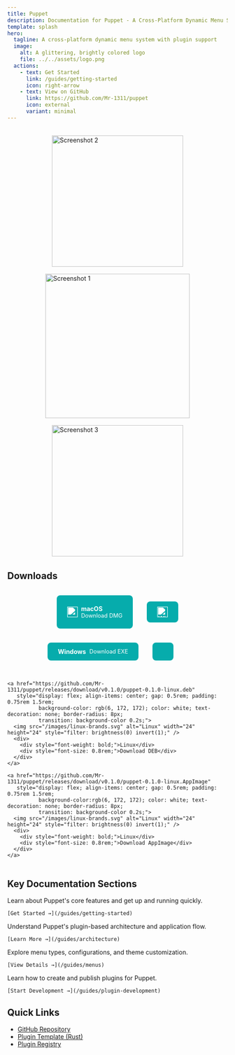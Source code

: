 ```yaml
---
title: Puppet
description: Documentation for Puppet - A Cross-Platform Dynamic Menu System
template: splash
hero:
  tagline: A cross-platform dynamic menu system with plugin support
  image:
    alt: A glittering, brightly colored logo
    file: ../../assets/logo.png
  actions:
    - text: Get Started
      link: /guides/getting-started
      icon: right-arrow
    - text: View on GitHub
      link: https://github.com/Mr-1311/puppet
      icon: external
      variant: minimal
---
```



<div style="display: flex; flex-wrap: wrap; justify-content: center; align-items: center; gap: 1rem; margin: 2rem 0;">
  <div style="flex: 0 0 auto;">
    <img src="/images/img2.png" alt="Screenshot 2" style="display: block; width: 300px; height: 300px; object-fit: contain;" />
  </div>
  <div style="flex: 0 0 auto;">
    <img src="/images/img1.png" alt="Screenshot 1" style="display: block; width: 330px; height: 330px; object-fit: contain;" />
  </div>
  <div style="flex: 0 0 auto;">
    <img src="/images/img3.png" alt="Screenshot 3" style="display: block; width: 300px; height: 300px; object-fit: contain;" />
  </div>
</div>

## Downloads

<div style="display: flex; flex-wrap: wrap; justify-content: center; gap: 2rem; margin: 2rem 0;">
  <a href="https://github.com/Mr-1311/puppet/releases/download/v0.1.0/puppet-0.1.0-macos.dmg" 
     style="display: flex; align-items: center; gap: 0.5rem; padding: 0.75rem 1.5rem; 
            background-color: rgb(6, 172, 172); color: white; text-decoration: none; border-radius: 8px;
            transition: background-color 0.2s;">
    <img src="/images/apple-brands-solid.svg" alt="macOS" width="24" height="24" style="filter: brightness(0) invert(1);" />
    <div>
      <div style="font-weight: bold;">macOS</div>
      <div style="font-size: 0.8rem;">Download DMG</div>
    </div>
  </a>

  <a href="https://github.com/Mr-1311/puppet/releases/download/v0.1.0/puppet-0.1.0-windows-setup.exe"
     style="display: flex; align-items: center; gap: 0.5rem; padding: 0.75rem 1.5rem;
            background-color: rgb(6, 172, 172); color: white; text-decoration: none; border-radius: 8px;
            transition: background-color 0.2s;">
    <img src="/images/windows-brands.svg" alt="Windows" width="24" height="24" style="filter: brightness(0) invert(1);" />
    <div>
      <div style="font-weight: bold;">Windows</div>
      <div style="font-size: 0.8rem;">Download EXE</div>
    </div>
  </a>

    <a href="https://github.com/Mr-1311/puppet/releases/download/v0.1.0/puppet-0.1.0-linux.deb"
       style="display: flex; align-items: center; gap: 0.5rem; padding: 0.75rem 1.5rem;
              background-color: rgb(6, 172, 172); color: white; text-decoration: none; border-radius: 8px;
              transition: background-color 0.2s;">
      <img src="/images/linux-brands.svg" alt="Linux" width="24" height="24" style="filter: brightness(0) invert(1);" />
      <div>
        <div style="font-weight: bold;">Linux</div>
        <div style="font-size: 0.8rem;">Download DEB</div>
      </div>
    </a>

    <a href="https://github.com/Mr-1311/puppet/releases/download/v0.1.0/puppet-0.1.0-linux.AppImage"
       style="display: flex; align-items: center; gap: 0.5rem; padding: 0.75rem 1.5rem;
              background-color:rgb(6, 172, 172); color: white; text-decoration: none; border-radius: 8px;
              transition: background-color 0.2s;">
      <img src="/images/linux-brands.svg" alt="Linux" width="24" height="24" style="filter: brightness(0) invert(1);" />
      <div>
        <div style="font-weight: bold;">Linux</div>
        <div style="font-size: 0.8rem;">Download AppImage</div>
      </div>
    </a>
</div>

## Key Documentation Sections

<CardGrid stagger>
  <Card title="Getting Started" icon="rocket">
    Learn about Puppet's core features and get up and running quickly.
    
    [Get Started →](/guides/getting-started)
  </Card>
  <Card title="Architecture" icon="puzzle">
    Understand Puppet's plugin-based architecture and application flow.
    
    [Learn More →](/guides/architecture)
  </Card>
  <Card title="Menus" icon="list">
    Explore menu types, configurations, and theme customization.
    
    [View Details →](/guides/menus)
  </Card>
  <Card title="Plugin Development" icon="setting">
    Learn how to create and publish plugins for Puppet.
    
    [Start Development →](/guides/plugin-development)
  </Card>
</CardGrid>

## Quick Links

- [GitHub Repository](https://github.com/Mr-1311/puppet)
- [Plugin Template (Rust)](https://github.com/Mr-1311/plugin_template_rust)
- [Plugin Registry](https://github.com/Mr-1311/puppet-plugins)

